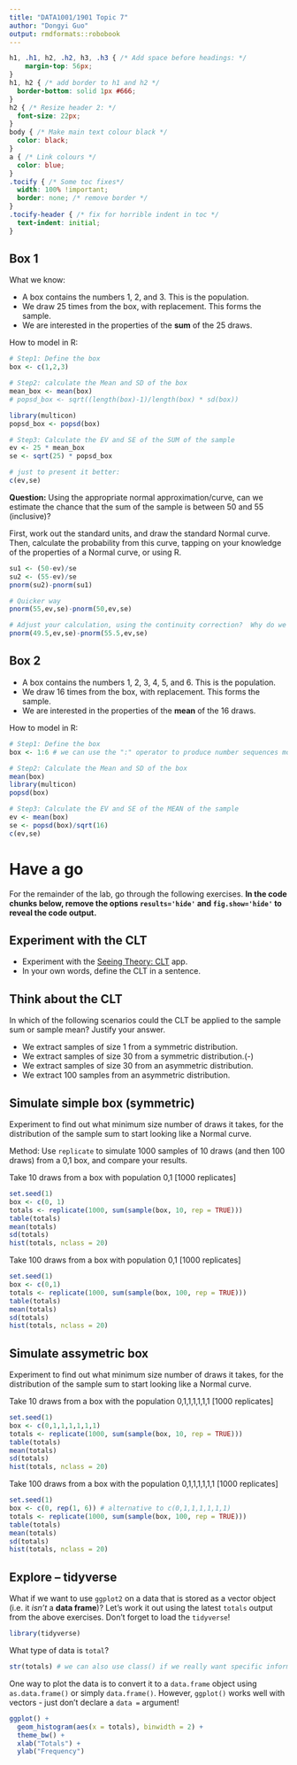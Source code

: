 ```yaml
---
title: "DATA1001/1901 Topic 7"
author: "Dongyi Guo"
output: rmdformats::robobook
---
```


```css
h1, .h1, h2, .h2, h3, .h3 { /* Add space before headings: */
    margin-top: 56px;
}
h1, h2 { /* add border to h1 and h2 */
  border-bottom: solid 1px #666;
}
h2 { /* Resize header 2: */
  font-size: 22px;
}
body { /* Make main text colour black */
  color: black;
}
a { /* Link colours */
  color: blue;
}
.tocify { /* Some toc fixes*/
  width: 100% !important;
  border: none; /* remove border */
}
.tocify-header { /* fix for horrible indent in toc */
  text-indent: initial;
}

```

## Box 1

What we know:

- A box contains the numbers 1, 2, and 3. This is the population.
- We draw 25 times from the box, with replacement. This forms the sample.
- We are interested in the properties of the **sum** of the 25 draws. 

How to model in R:

```r
# Step1: Define the box
box <- c(1,2,3)

# Step2: calculate the Mean and SD of the box
mean_box <- mean(box)
# popsd_box <- sqrt((length(box)-1)/length(box) * sd(box))

library(multicon)
popsd_box <- popsd(box)

# Step3: Calculate the EV and SE of the SUM of the sample
ev <- 25 * mean_box
se <- sqrt(25) * popsd_box

# just to present it better:
c(ev,se)    
```

**Question:** Using the appropriate normal approximation/curve, can we estimate the chance that the sum of the sample is between  50 and  55 (inclusive)? 

First, work out the standard units, and draw the standard Normal curve. Then, calculate the probability from this curve, tapping on your knowledge of the properties of a Normal curve, or using R.

```r
su1 <- (50-ev)/se
su2 <- (55-ev)/se
pnorm(su2)-pnorm(su1)

# Quicker way
pnorm(55,ev,se)-pnorm(50,ev,se)

# Adjust your calculation, using the continuity correction?  Why do we use it?
pnorm(49.5,ev,se)-pnorm(55.5,ev,se)
```



## Box 2

- A box contains the numbers 1, 2, 3, 4, 5, and 6. This is the population.
- We draw 16 times from the box, with replacement. This forms the sample.
- We are interested in the properties of the **mean** of the 16 draws. 

How to model in R:

```r
# Step1: Define the box
box <- 1:6 # we can use the ":" operator to produce number sequences more easily

# Step2: Calculate the Mean and SD of the box
mean(box)
library(multicon)
popsd(box) 

# Step3: Calculate the EV and SE of the MEAN of the sample
ev <- mean(box)
se <- popsd(box)/sqrt(16)
c(ev,se)    
```


# Have a go

For the remainder of the lab, go through the following exercises. **In the code chunks below, remove the options `results='hide'` and `fig.show='hide'` to reveal the code output.**

## Experiment with the CLT

- Experiment with the [Seeing Theory: CLT](https://students.brown.edu/seeing-theory/probability-distributions/index.html) app.
- In your own words, define the CLT in a sentence.

## Think about the CLT
In which of the following scenarios could the CLT be applied to the sample sum or sample mean? Justify your answer.

- We extract samples of size 1 from a symmetric distribution.
- We extract samples of size 30 from a symmetric distribution.(-)
- We extract samples of size 30 from an asymmetric distribution.
- We extract 100 samples from an asymmetric distribution.

## Simulate simple box (symmetric)

Experiment to find out what minimum size number of draws it takes, for the distribution of the sample sum to start looking like a Normal curve. 

Method: Use `replicate` to simulate 1000 samples of 10 draws (and then 100 draws) from a 0,1 box, and compare your results.

Take 10 draws from a box with population 0,1 [1000 replicates]

```r
set.seed(1)
box <- c(0, 1)
totals <- replicate(1000, sum(sample(box, 10, rep = TRUE)))
table(totals)
mean(totals)
sd(totals)
hist(totals, nclass = 20)
```

Take 100 draws from a box with population 0,1 [1000 replicates]

```r
set.seed(1)
box <- c(0,1)
totals <- replicate(1000, sum(sample(box, 100, rep = TRUE)))
table(totals)
mean(totals)
sd(totals)
hist(totals, nclass = 20)
```

## Simulate assymetric box

Experiment to find out what minimum size number of draws it takes, for the distribution of the sample sum to start looking like a Normal curve.

Take 10 draws from a box with the population 0,1,1,1,1,1,1 [1000 replicates]

```r
set.seed(1)
box <- c(0,1,1,1,1,1,1)
totals <- replicate(1000, sum(sample(box, 10, rep = TRUE)))
table(totals)
mean(totals)
sd(totals)
hist(totals, nclass = 20)
```

Take 100 draws from a box with the population 0,1,1,1,1,1,1 [1000 replicates]

```r
set.seed(1)
box <- c(0, rep(1, 6)) # alternative to c(0,1,1,1,1,1,1)
totals <- replicate(1000, sum(sample(box, 100, rep = TRUE)))
table(totals)
mean(totals)
sd(totals)
hist(totals, nclass = 20)
```


## Explore -- tidyverse

What if we want to use `ggplot2` on a data that is stored as a vector object (i.e. it *isn't* a **data frame**)? Let's work it out using the latest `totals` output from the above exercises. Don't forget to load the `tidyverse`!

```r
library(tidyverse)
```

What type of data is `total`?

```r
str(totals) # we can also use class() if we really want specific information
```

One way to plot the data is to convert it to a `data.frame` object using `as.data.frame()` or simply `data.frame()`. However, `ggplot()` works well with vectors - just don't declare a `data =` argument!

```r
ggplot() +
  geom_histogram(aes(x = totals), binwidth = 2) +
  theme_bw() +
  xlab("Totals") +
  ylab("Frequency")
```

